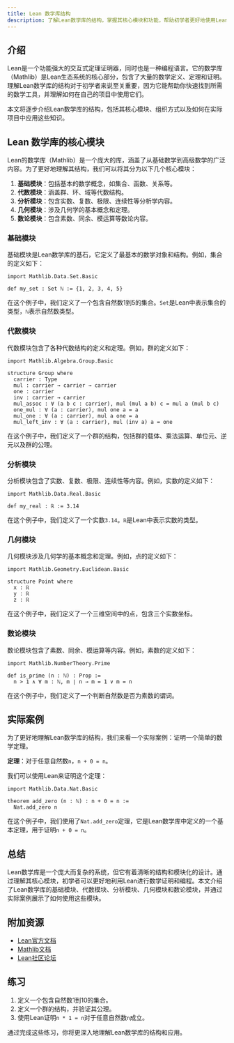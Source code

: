 ```yaml
---
title: Lean 数学库结构
description: 了解Lean数学库的结构，掌握其核心模块和功能，帮助初学者更好地使用Lean进行数学证明和编程。
---
```


## 介绍

Lean是一个功能强大的交互式定理证明器，同时也是一种编程语言。它的数学库（Mathlib）是Lean生态系统的核心部分，包含了大量的数学定义、定理和证明。理解Lean数学库的结构对于初学者来说至关重要，因为它能帮助你快速找到所需的数学工具，并理解如何在自己的项目中使用它们。

本文将逐步介绍Lean数学库的结构，包括其核心模块、组织方式以及如何在实际项目中应用这些知识。

## Lean 数学库的核心模块

Lean的数学库（Mathlib）是一个庞大的库，涵盖了从基础数学到高级数学的广泛内容。为了更好地理解其结构，我们可以将其分为以下几个核心模块：

1. **基础模块**：包括基本的数学概念，如集合、函数、关系等。
2. **代数模块**：涵盖群、环、域等代数结构。
3. **分析模块**：包含实数、复数、极限、连续性等分析学内容。
4. **几何模块**：涉及几何学的基本概念和定理。
5. **数论模块**：包含素数、同余、模运算等数论内容。

### 基础模块

基础模块是Lean数学库的基石，它定义了最基本的数学对象和结构。例如，集合的定义如下：

```lean
import Mathlib.Data.Set.Basic

def my_set : Set ℕ := {1, 2, 3, 4, 5}
```

在这个例子中，我们定义了一个包含自然数1到5的集合。`Set`是Lean中表示集合的类型，`ℕ`表示自然数类型。

### 代数模块

代数模块包含了各种代数结构的定义和定理。例如，群的定义如下：

```lean
import Mathlib.Algebra.Group.Basic

structure Group where
  carrier : Type
  mul : carrier → carrier → carrier
  one : carrier
  inv : carrier → carrier
  mul_assoc : ∀ (a b c : carrier), mul (mul a b) c = mul a (mul b c)
  one_mul : ∀ (a : carrier), mul one a = a
  mul_one : ∀ (a : carrier), mul a one = a
  mul_left_inv : ∀ (a : carrier), mul (inv a) a = one
```

在这个例子中，我们定义了一个群的结构，包括群的载体、乘法运算、单位元、逆元以及群的公理。

### 分析模块

分析模块包含了实数、复数、极限、连续性等内容。例如，实数的定义如下：

```lean
import Mathlib.Data.Real.Basic

def my_real : ℝ := 3.14
```

在这个例子中，我们定义了一个实数`3.14`。`ℝ`是Lean中表示实数的类型。

### 几何模块

几何模块涉及几何学的基本概念和定理。例如，点的定义如下：

```lean
import Mathlib.Geometry.Euclidean.Basic

structure Point where
  x : ℝ
  y : ℝ
  z : ℝ
```

在这个例子中，我们定义了一个三维空间中的点，包含三个实数坐标。

### 数论模块

数论模块包含了素数、同余、模运算等内容。例如，素数的定义如下：

```lean
import Mathlib.NumberTheory.Prime

def is_prime (n : ℕ) : Prop :=
  n > 1 ∧ ∀ m : ℕ, m ∣ n → m = 1 ∨ m = n
```

在这个例子中，我们定义了一个判断自然数是否为素数的谓词。

## 实际案例

为了更好地理解Lean数学库的结构，我们来看一个实际案例：证明一个简单的数学定理。

**定理**：对于任意自然数`n`，`n + 0 = n`。

我们可以使用Lean来证明这个定理：

```lean
import Mathlib.Data.Nat.Basic

theorem add_zero (n : ℕ) : n + 0 = n :=
  Nat.add_zero n
```

在这个例子中，我们使用了`Nat.add_zero`定理，它是Lean数学库中定义的一个基本定理，用于证明`n + 0 = n`。

## 总结

Lean数学库是一个庞大而复杂的系统，但它有着清晰的结构和模块化的设计。通过理解其核心模块，初学者可以更好地利用Lean进行数学证明和编程。本文介绍了Lean数学库的基础模块、代数模块、分析模块、几何模块和数论模块，并通过实际案例展示了如何使用这些模块。

## 附加资源

- [Lean官方文档](https://leanprover.github.io/)
- [Mathlib文档](https://leanprover-community.github.io/mathlib_docs/)
- [Lean社区论坛](https://leanprover.zulipchat.com/)

## 练习

1. 定义一个包含自然数1到10的集合。
2. 定义一个群的结构，并验证其公理。
3. 使用Lean证明`n * 1 = n`对于任意自然数`n`成立。

通过完成这些练习，你将更深入地理解Lean数学库的结构和应用。
